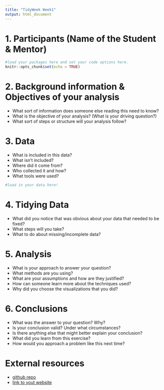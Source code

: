 ```yaml
---
title: "TidyWeek Week1"
output: html_document
---
```


# 1. Participants (Name of the Student & Mentor)

```r
#load your packages here and set your code options here.
knitr::opts_chunk$set(echo = TRUE)
```

# 2. Background information & Objectives of your analysis

* What sort of information does someone else reading this need to know? 
* What is the objective of your analysis? (What is your driving question?)
* What sort of steps or structure will your analysis follow?


# 3. Data

* What is included in this data? 
* What isn't included? 
* Where did it come from?
* Who collected it and how?
* What tools were used?
```r
#load in your data here!
```


# 4. Tidying Data

* What did you notice that was obvious about your data that needed to be fixed?
* What steps will you take?
* What to do about missing/incomplete data?

# 5. Analysis

* What is your approach to answer your question?
* What methods are you using?
* What are your assumptions and how are they justified?
* How can someone learn more about the techniques used?
* Why did you choose the visualizations that you did?

# 6. Conclusions

* What was the answer to your question?  Why?  
* Is your conclusion valid?  Under what circumstances?
* Is there anything else that might better explain your conclusion?
* What did you learn from this exercise?
* How would you approach a problem like this next time?

# External resources
* [github repo](https://github.com/you/your-repo)
* [link to yout website](https://mywebsite.com)